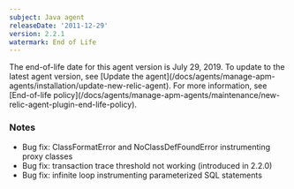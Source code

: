 ```yaml
---
subject: Java agent
releaseDate: '2011-12-29'
version: 2.2.1
watermark: End of Life
---
```


<Callout variant="important">
  The end-of-life date for this agent version is July 29, 2019. To update to the latest agent version, see [Update the agent](/docs/agents/manage-apm-agents/installation/update-new-relic-agent). For more information, see [End-of-life policy](/docs/agents/manage-apm-agents/maintenance/new-relic-agent-plugin-end-life-policy).
</Callout>

### Notes

* Bug fix: ClassFormatError and NoClassDefFoundError instrumenting proxy classes
* Bug fix: transaction trace threshold not working (introduced in 2.2.0)
* Bug fix: infinite loop instrumenting parameterized SQL statements
